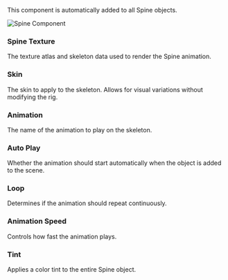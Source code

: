 
<SpecialHeader  
 title="Spine Component"  
 usesComponent="spine"  
 usesComponentLink="/studio-docs/2d/objects/spine"
 buttonText="Switch to Object"
/>



This component is automatically added to all Spine objects.

<Image src="/studio-docs/components/spine-component.png" alt="Spine Component" width={600} height={600} className="pt-6" />

### Spine Texture

The texture atlas and skeleton data used to render the Spine animation.

### Skin

The skin to apply to the skeleton. Allows for visual variations without modifying the rig.

### Animation

The name of the animation to play on the skeleton.

### Auto Play

Whether the animation should start automatically when the object is added to the scene.

### Loop

Determines if the animation should repeat continuously.

### Animation Speed

Controls how fast the animation plays.

### Tint

Applies a color tint to the entire Spine object.
